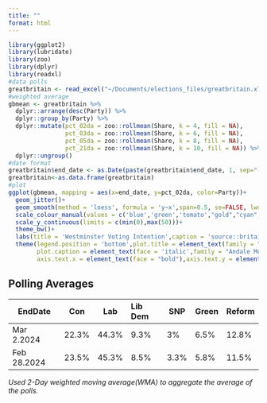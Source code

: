 ```yaml
---
title: ""
format: html
---
```


```r
library(ggplot2)
library(lubridate) 
library(zoo)
library(dplyr)
library(readxl) 
#data polls
greatbritain <- read_excel("~/Documents/elections_files/greatbritain.xlsx")
#weighted average
gbmean <- greatbritain %>%
  dplyr::arrange(desc(Party)) %>% 
  dplyr::group_by(Party) %>% 
  dplyr::mutate(pct_02da = zoo::rollmean(Share, k = 4, fill = NA),
                pct_03da = zoo::rollmean(Share, k = 6, fill = NA),
                pct_05da = zoo::rollmean(Share, k = 8, fill = NA),
                pct_21da = zoo::rollmean(Share, k = 10, fill = NA)) %>% 
  dplyr::ungroup() 
#date format
greatbritain$end_date <- as.Date(paste(greatbritain$end_date, 1, sep="-"), format="%Y-%m-%d") 
greatbritain<-as.data.frame(greatbritain)
#plot 
ggplot(gbmean, mapping = aes(x=end_date, y=pct_02da, color=Party))+
  geom_jitter()+ 
  geom_smooth(method = 'loess', formula = 'y~x',span=0.5, se=FALSE, lwd=1.5)+
  scale_colour_manual(values = c('blue','green','tomato',"gold","cyan","yellow"))+
  scale_y_continuous(limits = c(min(0),max(50)))+ 
  theme_bw()+
  labs(title = 'Westminster Voting Intention',caption = 'source::britainelects\njamesstats.github.io/projectx',x='',y='',color='')+
  theme(legend.position = 'bottom',plot.title = element_text(family = "Andale Mono"),
        plot.caption = element_text(face = 'italic',family = "Andale Mono", size = 10),
        axis.text.x = element_text(face = "bold"),axis.text.y = element_text(face = "bold")) 

```

## Polling Averages

| EndDate     | Con   | Lab   | Lib Dem | SNP  | Green | Reform |
|-------------|-------|-------|:--------|------|-------|--------|
| Mar 2.2024  | 22.3% | 44.3% | 9.3%    | 3%   | 6.5%  | 12.8%  |
| Feb 28.2024 | 23.5% | 45.3% | 8.5%    | 3.3% | 5.8%  | 11.5%  |

*Used 2-Day weighted moving average(WMA) to aggregate the average of the polls.*
